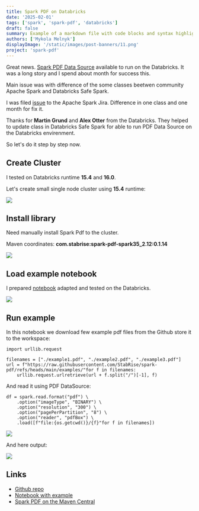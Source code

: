 ```yaml
---
title: Spark PDF on Databricks
date: '2025-02-01'
tags: ['spark', 'spark-pdf', 'databricks']
draft: false
summary: Example of a markdown file with code blocks and syntax highlighting
authors: ['Mykola Melnyk']
displayImage: '/static/images/post-banners/11.png'
project: 'spark-pdf'
---
```


Great news. [Spark PDF Data Source](https://stabrise.com/spark-pdf/) available to run on the Databricks.
It was a long story and I spend about month for success this.

Main issue was with difference of the some classes beetwen community Apache Spark and Databricks Safe Spark.

I was filed [issue](https://issues.apache.org/jira/browse/SPARK-50476) to the Apache Spark Jira. Difference in one class and one month for fix it.

Thanks for **Martin Grund** and **Alex Otter** from the Databricks. They helped to update class in Databricks Safe Spark for able to run PDF Data Source on the Databricks envirenment.

So let's do it step by step now.

## Create Cluster

I tested on Databricks runtime **15.4** and **16.0**.

Let's create small single node cluster using **15.4** runtime:

![](/static/images/blog/spark-pdf/on-databricks/img1.webp)

## Install library

Need manually install Spark Pdf to the cluster.

Maven coordinates: **com.stabrise:spark-pdf-spark35_2.12:0.1.14**

![](/static/images/blog/spark-pdf/on-databricks/img2.webp)

## Load example notebook

I prepared [notebook](https://github.com/StabRise/spark-pdf/blob/main/examples/PdfDataSourceDatabricks.ipynb) adapted and tested on the Databricks.

![](/static/images/blog/spark-pdf/on-databricks/img3.webp)

## Run example

In this notebook we download few example pdf files from the Github store it to the workspace:

```python:Python
import urllib.request

filenames = ["./example1.pdf", "./example2.pdf", "./example3.pdf"]
url = f"https://raw.githubusercontent.com/StabRise/spark-pdf/refs/heads/main/examples/"for f in filenames:
    urllib.request.urlretrieve(url + f.split("/")[-1], f)
```

And read it using PDF DataSource:

```python:Python
df = spark.read.format("pdf") \
    .option("imageType", "BINARY") \
    .option("resolution", "300") \
    .option("pagePerPartition", "8") \
    .option("reader", "pdfBox") \
    .load([f"file:{os.getcwd()}/{f}"for f in filenames])
```

![](/static/images/blog/spark-pdf/on-databricks/img4.webp)

And here output:

![](/static/images/blog/spark-pdf/on-databricks/img5.webp)

## Links
 - [Github repo](https://github.com/StabRise/spark-pdf/tree/main)
 - [Notebook with example](https://github.com/StabRise/spark-pdf/blob/main/examples/PdfDataSourceDatabricks.ipynb)
 - [Spark PDF on the Maven Central](https://central.sonatype.com/artifact/com.stabrise/spark-pdf-spark35_2.12)